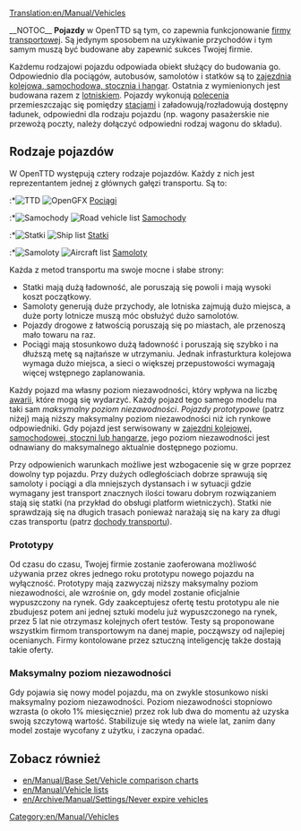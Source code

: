 [[Translation:en/Manual/Vehicles]]
{{pl/Tłumaczenie|oryg. = en/Manual/Vehicles
|z     = en
|Postępy = 70
}}
{{pl/Manual/Spis treści}}

{{en/Warning| Stronka gotowa do tłumaczenia zapraszam.}}
__NOTOC__
'''Pojazdy''' w OpenTTD są tym, co zapewnia funkcjonowanie [[pl/Manual/Firma transportowa | firmy transportowej]]. Są jedynym sposobem na uzykiwanie przychodów i tym samym muszą być budowane aby zapewnić sukces Twojej firmie.

Każdemu rodzajowi pojazdu odpowiada obiekt służący do budowania go. Odpowiednio dla pociągów, autobusów, samolotów i statków są to [[pl/Zajezdnia kolejowa, samochodowa, stocznia i hangar | zajezdnia kolejowa, samochodowa, stocznia i hangar]]. Ostatnia z wymienionych jest budowana razem z [[pl/Lotnisko | lotniskiem]]. Pojazdy wykonują [[pl/Manual/Polecenia | polecenia]] przemieszczając się pomiędzy [[pl/Manual/Stacje | stacjami]] i załadowują/rozładowują dostępny ładunek, odpowiedni dla rodzaju pojazdu (np. wagony pasażerskie nie przewożą poczty, należy dołączyć odpowiedni rodzaj wagonu do składu).

== Rodzaje pojazdów ==
W OpenTTD występują cztery rodzaje pojazdów. Każdy z nich jest reprezentantem jednej z głównych gałęzi transportu. Są to:

:*[[File:en/Manual/Manual html m16a497ce.png|TTD]] [[File:en/Manual/Train Information button.png|OpenGFX]] [[pl/Manual/Pociągi|Pociągi]]
:*[[File:en/Manual/Manual html m3518e48c.png|Samochody]] [[File:en/Manual/Road Vehicle Information button.png|Road vehicle list]] [[pl/Manual/Pojazdy drogowe|Samochody]]
:*[[File:en/Manual/Manual html 53123a33.png|Statki]] [[File:en/Manual/Ship Information button.png|Ship list]] [[pl/Manual/Statki|Statki]]
:*[[File:en/Manual/Manual html 442702e6.png|Samoloty]] [[File:en/Manual/Aircraft Information button.png|Aircraft list]] [[pl/Manual/Samoloty|Samoloty]]

Każda z metod transportu ma swoje mocne i słabe strony:
*Statki mają dużą ładowność, ale poruszają się powoli i mają wysoki koszt początkowy.
*Samoloty generują duże przychody, ale lotniska zajmują dużo miejsca, a duże porty lotnicze muszą móc obsłużyć dużo samolotów.
*Pojazdy drogowe z łatwością poruszają się po miastach, ale przenoszą mało towaru na raz.
*Pociągi mają stosunkowo dużą ładowność i poruszają się szybko i na dłuższą metę są najtańsze w utrzymaniu. Jednak infrasturktura kolejowa wymaga dużo miejsca, a sieci o większej przepustowości wymagają więcej wstępnego zaplanowania.

Każdy pojazd ma własny poziom niezawodności, który wpływa na liczbę [[pl/Awaria | awarii]], które mogą się wydarzyć. Każdy pojazd tego samego modelu ma taki sam ''maksymalny poziom niezawodności''. ''Pojazdy prototypowe'' (patrz niżej) mają niższy maksymalny poziom niezawodności niż ich rynkowe odpowiedniki. Gdy pojazd jest serwisowany w [[pl/Zajezdnia kolejowa, samochodowa, stocznia i hangar | zajezdni kolejowej, samochodowej, stoczni lub hangarze]], jego poziom niezawodności jest odnawiany do maksymalnego aktualnie dostępnego poziomu. 

Przy odpowienich warunkach możliwe jest wzbogacenie się w grze poprzez dowolny typ pojazdu. Przy dużych odległościach dobrze sprawują się samoloty i pociągi a dla mniejszych dystansach i w sytuacji gdzie wymagany jest transport znacznych ilości towaru dobrym rozwiązaniem stają się statki (na przykład do obsługi platform wietniczych). Statki nie sprawdzają się na długich trasach ponieważ narażają się na kary za długi czas transportu (patrz [[pl/Dochody transportu | dochody transportu]]).

=== Prototypy ===

Od czasu do czasu, Twojej firmie zostanie zaoferowana możliwość używania przez okres jednego roku prototypu nowego pojazdu na wyłączność. Prototypy mają zazwyczaj niższy maksymalny poziom niezawodności, ale wzrośnie on, gdy model zostanie oficjalnie wypuszczony na rynek. Gdy zaakceptujesz ofertę testu prototypu ale nie zbudujesz potem ani jednej sztuki modelu już wypuszczonego na rynek, przez 5 lat nie otrzymasz kolejnych ofert testów. Testy są proponowane wszystkim firmom transportowym na danej mapie, począwszy od najlepiej ocenianych. Firmy kontolowane przez sztuczną inteligencję także dostają takie oferty.

=== Maksymalny poziom niezawodności ===

Gdy pojawia się nowy model pojazdu, ma on zwykle stosunkowo niski maksymalny poziom niezawodności. Poziom niezawodności stopniowo wzrasta (o około 1% miesięcznie) przez rok lub dwa do momentu aż uzyska swoją szczytową wartość. Stabilizuje się wtedy na wiele lat, zanim dany model zostaje wycofany z użytku, i zaczyna opadać.

==Zobacz również==
*[[en/Manual/Base Set/Vehicle comparison charts]]
*[[en/Manual/Vehicle lists]]
*[[en/Archive/Manual/Settings/Never expire vehicles]]
[[Category:en/Manual/Vehicles]]